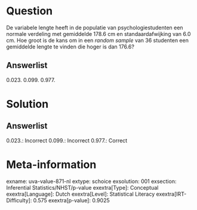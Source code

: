 Question
========

De variabele lengte heeft in de populatie van psychologiestudenten een
normale verdeling met gemiddelde 178.6 cm en standaardafwijking van 6.0
cm. Hoe groot is de kans om in een *random sample* van 36 studenten een
gemiddelde lengte te vinden die hoger is dan 176.6?

Answerlist
----------

0.023.
0.099.
0.977.

Solution
========

Answerlist
----------

0.023.: Incorrect
0.099.: Incorrect
0.977.: Correct

Meta-information
================
exname: uva-value-871-nl
extype: schoice
exsolution: 001
exsection: Inferential Statistics/NHST/p-value
exextra[Type]: Conceptual
exextra[Language]: Dutch
exextra[Level]: Statistical Literacy
exextra[IRT-Difficulty]: 0.575
exextra[p-value]: 0.9025

